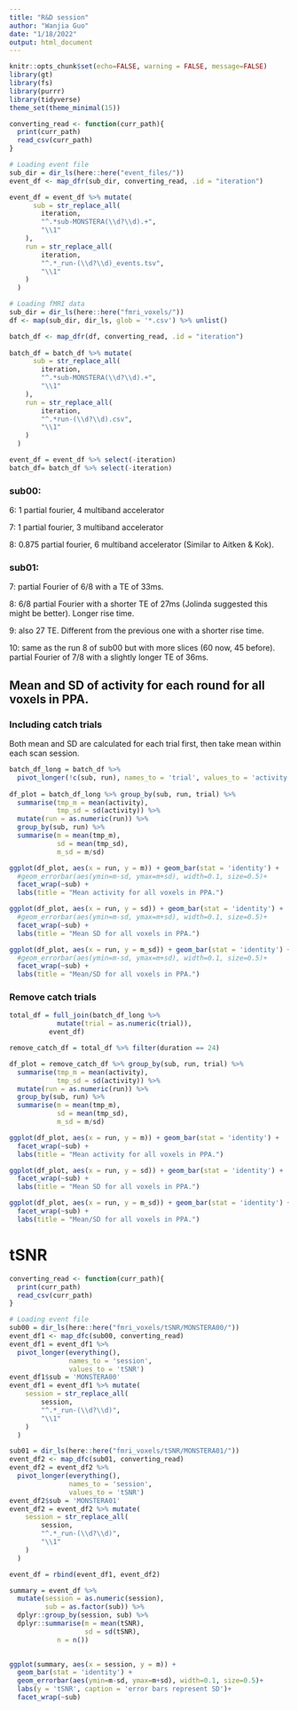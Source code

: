 ```yaml
---
title: "R&D session"
author: "Wanjia Guo"
date: "1/18/2022"
output: html_document
---
```


```r
knitr::opts_chunk$set(echo=FALSE, warning = FALSE, message=FALSE)
library(gt)
library(fs)
library(purrr)
library(tidyverse)
theme_set(theme_minimal(15))
```


```r

converting_read <- function(curr_path){
  print(curr_path)
  read_csv(curr_path)
}

# Loading event file
sub_dir = dir_ls(here::here("event_files/"))
event_df <- map_dfr(sub_dir, converting_read, .id = "iteration")

event_df = event_df %>% mutate(
      sub = str_replace_all(
        iteration, 
        "^.*sub-MONSTERA(\\d?\\d).+", 
        "\\1"
    ),
    run = str_replace_all(
        iteration, 
        "^.*_run-(\\d?\\d)_events.tsv", 
        "\\1"
    )
  )

# Loading fMRI data
sub_dir = dir_ls(here::here("fmri_voxels/"))
df <- map(sub_dir, dir_ls, glob = '*.csv') %>% unlist()

batch_df <- map_dfr(df, converting_read, .id = "iteration")
  
batch_df = batch_df %>% mutate(
      sub = str_replace_all(
        iteration, 
        "^.*sub-MONSTERA(\\d?\\d).+", 
        "\\1"
    ),
    run = str_replace_all(
        iteration, 
        "^.*run-(\\d?\\d).csv", 
        "\\1"
    )
  )
```

```r
event_df = event_df %>% select(-iteration)
batch_df= batch_df %>% select(-iteration)
```

### sub00:

6: 1 partial fourier, 4 multiband accelerator

7: 1 partial fourier, 3 multiband accelerator

8: 0.875 partial fourier, 6 multiband accelerator (Similar to Aitken & Kok).

### sub01:

7: partial Fourier of 6/8 with a TE of 33ms.

8: 6/8 partial Fourier with a shorter TE of 27ms (Jolinda suggested this might be better). Longer rise time. 

9: also 27 TE. Different from the previous one with a shorter rise time.

10: same as the run 8 of sub00 but with more slices (60 now, 45 before). partial Fourier of 7/8 with a slightly longer TE of 36ms.


## Mean and SD of activity for each round for all voxels in PPA.

### Including catch trials

Both mean and SD are calculated for each trial first, then take mean within each scan session.

```r

batch_df_long = batch_df %>% 
  pivot_longer(!c(sub, run), names_to = 'trial', values_to = 'activity')
  
df_plot = batch_df_long %>% group_by(sub, run, trial) %>% 
  summarise(tmp_m = mean(activity),
            tmp_sd = sd(activity)) %>% 
  mutate(run = as.numeric(run)) %>% 
  group_by(sub, run) %>% 
  summarise(m = mean(tmp_m),
            sd = mean(tmp_sd),
            m_sd = m/sd)

ggplot(df_plot, aes(x = run, y = m)) + geom_bar(stat = 'identity') + 
  #geom_errorbar(aes(ymin=m-sd, ymax=m+sd), width=0.1, size=0.5)+
  facet_wrap(~sub) + 
  labs(title = "Mean activity for all voxels in PPA.")

ggplot(df_plot, aes(x = run, y = sd)) + geom_bar(stat = 'identity') + 
  #geom_errorbar(aes(ymin=m-sd, ymax=m+sd), width=0.1, size=0.5)+
  facet_wrap(~sub) + 
  labs(title = "Mean SD for all voxels in PPA.")

ggplot(df_plot, aes(x = run, y = m_sd)) + geom_bar(stat = 'identity') + 
  #geom_errorbar(aes(ymin=m-sd, ymax=m+sd), width=0.1, size=0.5)+
  facet_wrap(~sub) + 
  labs(title = "Mean/SD for all voxels in PPA.")

```

### Remove catch trials

```r

total_df = full_join(batch_df_long %>% 
            mutate(trial = as.numeric(trial)), 
          event_df)

remove_catch_df = total_df %>% filter(duration == 24)

df_plot = remove_catch_df %>% group_by(sub, run, trial) %>% 
  summarise(tmp_m = mean(activity),
            tmp_sd = sd(activity)) %>% 
  mutate(run = as.numeric(run)) %>% 
  group_by(sub, run) %>% 
  summarise(m = mean(tmp_m),
            sd = mean(tmp_sd),
            m_sd = m/sd)

ggplot(df_plot, aes(x = run, y = m)) + geom_bar(stat = 'identity') + 
  facet_wrap(~sub) + 
  labs(title = "Mean activity for all voxels in PPA.")

ggplot(df_plot, aes(x = run, y = sd)) + geom_bar(stat = 'identity') + 
  facet_wrap(~sub) + 
  labs(title = "Mean SD for all voxels in PPA.")

ggplot(df_plot, aes(x = run, y = m_sd)) + geom_bar(stat = 'identity') + 
  facet_wrap(~sub) + 
  labs(title = "Mean/SD for all voxels in PPA.")
```

# tSNR

```r
converting_read <- function(curr_path){
  print(curr_path)
  read_csv(curr_path)
}

# Loading event file
sub00 = dir_ls(here::here("fmri_voxels/tSNR/MONSTERA00/"))
event_df1 <- map_dfc(sub00, converting_read)
event_df1 = event_df1 %>% 
  pivot_longer(everything(), 
               names_to = 'session', 
               values_to = 'tSNR')
event_df1$sub = 'MONSTERA00'
event_df1 = event_df1 %>% mutate(
    session = str_replace_all(
        session, 
        "^.*_run-(\\d?\\d)", 
        "\\1"
    )
  )

sub01 = dir_ls(here::here("fmri_voxels/tSNR/MONSTERA01/"))
event_df2 <- map_dfc(sub01, converting_read)
event_df2 = event_df2 %>% 
  pivot_longer(everything(), 
               names_to = 'session', 
               values_to = 'tSNR')
event_df2$sub = 'MONSTERA01'
event_df2 = event_df2 %>% mutate(
    session = str_replace_all(
        session, 
        "^.*_run-(\\d?\\d)", 
        "\\1"
    )
  )

event_df = rbind(event_df1, event_df2)

summary = event_df %>% 
  mutate(session = as.numeric(session),
         sub = as.factor(sub)) %>% 
  dplyr::group_by(session, sub) %>% 
  dplyr::summarise(m = mean(tSNR),
                   sd = sd(tSNR),
            n = n())
  

ggplot(summary, aes(x = session, y = m)) + 
  geom_bar(stat = 'identity') + 
  geom_errorbar(aes(ymin=m-sd, ymax=m+sd), width=0.1, size=0.5)+
  labs(y = 'tSNR', caption = 'error bars represent SD')+
  facet_wrap(~sub)

```


